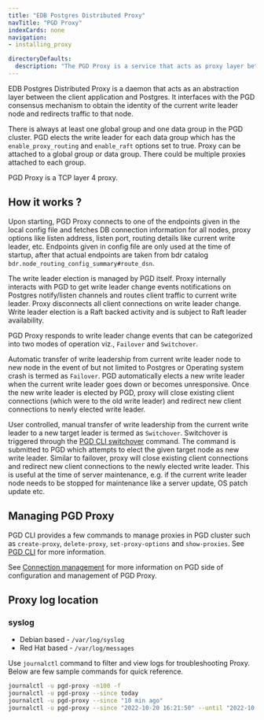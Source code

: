 ```yaml
---
title: "EDB Postgres Distributed Proxy"
navTitle: "PGD Proxy"
indexCards: none
navigation:
- installing_proxy

directoryDefaults:
  description: "The PGD Proxy is a service that acts as proxy layer between the client application and Postgres for your EDB Postgres Distributed cluster"
---
```


EDB Postgres Distributed Proxy is a daemon that acts as an abstraction layer between the client application and Postgres. It interfaces with the PGD consensus mechanism to obtain the identity of the current write leader node and redirects traffic to that node.

There is always at least one global group and one data group in the PGD cluster. PGD elects the write leader for each data group which has the `enable_proxy_routing` and `enable_raft` options set to true. Proxy can be attached to a global group or data group. There could be multiple proxies attached to each group.

PGD Proxy is a TCP layer 4 proxy.

## How it works ?

Upon starting, PGD Proxy connects to one of the endpoints given in the local config file and fetches DB connection information for all nodes, proxy options like listen address, listen port, routing details like current write leader, etc. Endpoints given in config file are only used at the time of startup, after that actual endpoints are taken from bdr catalog `bdr.node_routing_config_summary#route_dsn`.

The write leader election is managed by PGD itself. Proxy internally interacts with PGD to get write leader change events notifications on Postgres notify/listen channels and routes client traffic to current write leader. Proxy disconnects all client connections on write leader change. Write leader election is a Raft backed activity and is subject to Raft leader availability.

PGD Proxy responds to write leader change events that can be categorized into two modes of operation viz., `Failover` and `Switchover`.

Automatic transfer of write leadership from current write leader node  to new node in the event of but not limited to Postgres or Operating system crash is termed as `Failover`. PGD automatically elects a new write leader when the current write leader goes down or becomes unresponsive. Once the new write leader is elected by PGD, proxy will close existing client connections (which were to the old write leader) and redirect new client connections to newly elected write leader.

User controlled, manual transfer of write leadership from the current write leader to a new target leader is termed as `Switchover`.  Switchover is triggered through the [PGD CLI switchover](..cli/command_ref/pgd_switchover) command. The command is submitted to PGD which attempts to elect the given target node as new write leader. Similar to failover, proxy will close existing client connections and redirect new client connections to the newly elected write leader. This is useful at the time of server maintenance, e.g. if the current write leader node needs to be stopped for maintenance like a server update, OS patch update etc.

## Managing PGD Proxy

PGD CLI provides a few commands to manage proxies in PGD cluster such as `create-proxy`, `delete-proxy`, `set-proxy-options` and `show-proxies`. See [PGD CLI](../cli/command_ref) for more information.

See [Connection management](../routing) for more information on PGD side of configuration and management of PGD Proxy.

## Proxy log location

### syslog

- Debian based - `/var/log/syslog`
- Red Hat based - `/var/log/messages`

Use `journalctl` command to filter and view logs for troubleshooting Proxy. Below are few sample commands for quick reference.

```sh
journalctl -u pgd-proxy -n100 -f
journalctl -u pgd-proxy --since today
journalctl -u pgd-proxy --since "10 min ago"
journalctl -u pgd-proxy --since "2022-10-20 16:21:50" --until "2022-10-20 16:21:55"
```

